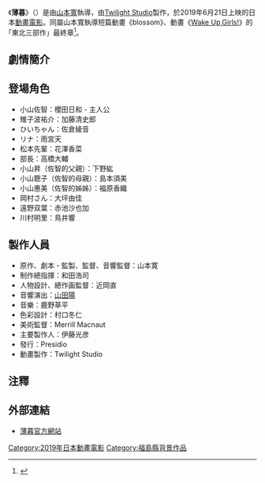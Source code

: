 {{Refimprove|time=2020-07-03T14:01:01+00:00}}
{{Infobox Film
| name               = 薄暮
| original_name      = {{lang|ja|薄暮}}<br>Hakubo
| image              = 
| image_size         =   
| caption            = 
| director           = [[山本寬|山本寬]]
| production_supervisor = [[和田浩司|和田浩司]]
| producer           = {{tsl|ja|伊藤光彦||伊藤光彦}}
| writer             = 山本寛
| starring           = {{plainlist |
* [[櫻田日和|櫻田日和]]
* [[加藤清史郎|加藤清史郎]]
* [[佐仓绫音|佐倉綾音]]
* [[雨宫天|雨宮天]]
* [[下野紘|下野紘]]
* [[島本須美|島本須美]]
* [[福原香織|福原香織]]
}}
| music              = {{tsl|ja|鹿野草平||鹿野草平}}
| endtheme           = 《[[とおく|とおく]]》
| cinematography     = 
| editing            = 
| effect		     = 
| production_company = [[Twilight_Studio|Twilight Studio]]
| distributor        = {{flagicon|JPN}}{{link-ja|Presidio|プレシディオ}}
| released           = {{flagicon|JPN}}2019年6月21日
| rate		     = 
| runtime            = 52分鐘
| country            = {{JPN}}
| language           = [[日语|日語]]
| imdb_id            = 
| budget             = 
| gross              = 
| cn_name            = 
| hk_name            = 
| mo_name            =
| sg_name            = 
| tw_name            = 
| my_name            = 
}}

《'''薄暮'''》（{{lang-ja|薄暮}}）是由[[山本寬|山本寬]]執導，由[[Twilight_Studio|Twilight Studio]]製作，於2019年6月21日上映的日本[[動畫電影|動畫電影]]。同屬山本寬執導短篇動畫《blossom》、動畫《[[Wake_Up,_Girls!|Wake Up,Girls!]]》的｢東北三部作」最終章<ref>{{Cite news|title=山本寛監督「薄暮」6月21日全国公開決定　福島県では5月24日から先行版上映|newspaper=映画.com|date=2019-05-20|url=https://eiga.com/news/20190520/5/|accessdate=2020-07-03|archive-date=2019-06-21|archive-url=https://web.archive.org/web/20190621012122/https://eiga.com/news/20190520/5/|dead-url=no}}</ref>。

== 劇情簡介 ==

== 登場角色 ==
* 小山佐智：櫻田日和 - 主人公
* 雉子波祐介：加藤清史郎
* ひいちゃん：佐倉綾音
* リナ：雨宮天
* 松本先輩：花澤香菜
* 部長：高橋大輔
* 小山昇（佐智的父親）：下野紘
* 小山聰子（佐智的母親）：島本須美
* 小山惠美（佐智的姊姊）：福原香織
* 岡村さん：大坪由佳
* 遠野双葉：赤池沙也加
* 川村明里：鳥井響

== 製作人員 ==
* 原作、劇本・監製、監督、音響監督：山本寛
* 制作總指揮：和田浩司
* 人物設計、總作画監督：近岡直
* 音響演出：[[山田陽|山田陽]]
* 音樂：鹿野草平
* 色彩設計：村口冬仁
* 美術監督：Merrill Macnaut
* 主要製作人：伊藤光彦
* 發行：Presidio
* 動畫製作：Twilight Studio

== 注釋 ==
{{Reflist}}

== 外部連結 ==
* [http://www.hakubo-movie.jp/index.html 薄暮官方網站] {{Wayback|url=http://www.hakubo-movie.jp/index.html |date=20200703155331 }}

{{DEFAULTSORT:Hakubo}}
[[Category:2019年日本動畫電影|Category:2019年日本動畫電影]]
[[Category:福島縣背景作品|Category:福島縣背景作品]]